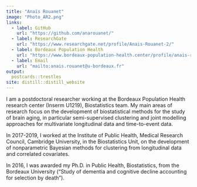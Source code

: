 ```yaml
---
title: "Anaïs Rouanet"
image: "Photo_AR2.png"
links:
  - label: GitHub
    url: "https://github.com/anarouanet/"
  - label: ResearchGate
    url: "https://www.researchgate.net/profile/Anais-Rouanet-2/"
  - label: Bordeaux Population Health
    url: "https://www.bordeaux-population-health.center/profile/anais-rouanet/"
  - label: Email
    url: "mailto:anais.rouanet@u-bordeaux.fr"
output:
  postcards::trestles
site: distill::distill_website
---
```


I am a postdoctoral researcher working at the Bordeaux Population Health research center (Inserm U1219), Biostatistics team. My main areas of research focus on the development of biostatistical methods for the study of brain aging, in particular semi-supervised clustering and joint modelling approaches for multivariate longitudinal data and time-to-event data.

In 2017-2019, I worked at the Institute of Public Health, Medical Research Council, Cambridge University, in the Biostatistics Unit, on the development of nonparametric Bayesian methods for clustering from longitudinal data and correlated covariates.

In 2016, I was awarded my Ph.D. in Public Health, Biostatistics, from the Bordeaux University ("Study of dementia and cognitive decline accounting for selection by death").

<!-- ## Education -->

<!-- **Ph.D. in Public Health - Biostatistics** | Bordeaux, France -->

<!-- Bordeaux University, Bordeaux Population Health research center, Inserm U1219 | 2013 - 2016 -->

<!-- **Master 2: Biostatistics, Bioinformatics, Biomathematics and Health** | Lyon, France -->

<!-- Claude Bernard Lyon I University | 2012 - 2013 -->

<!-- **Engineering School Diploma** | Marseille, France -->

<!-- Ecole Centrale Marseille | 2010 - 2013 -->

<!-- ## Experience -->

<!-- **Research Associate** | 2019 - Present -->

<!-- Bordeaux Population Health research center, Inserm U1219 -->

<!-- **Research Associate** | 2017 - 2019 -->

<!-- Biostatistics Unit, Medical Research Council, Institute of Public Health, Cambridge University, the UK -->
